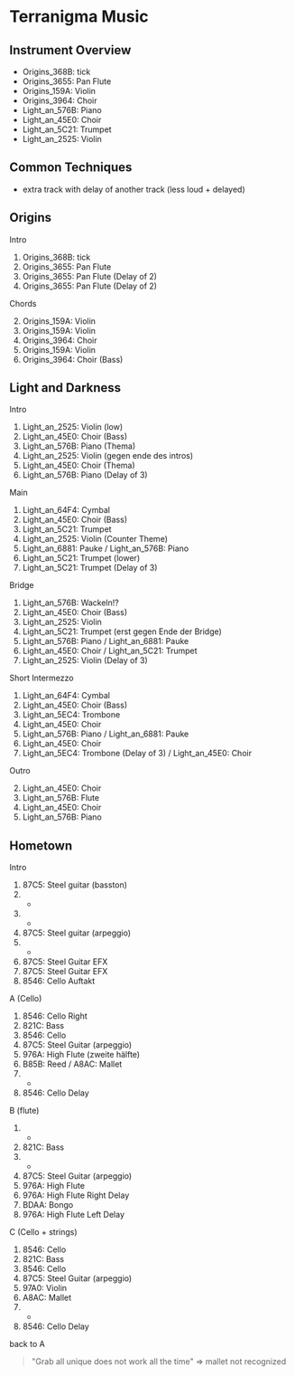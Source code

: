 # Terranigma Music

## Instrument Overview

- Origins_368B: tick
- Origins_3655: Pan Flute
- Origins_159A: Violin
- Origins_3964: Choir
- Light_an_576B: Piano
- Light_an_45E0: Choir 
- Light_an_5C21: Trumpet
- Light_an_2525: Violin

## Common Techniques

- extra track with delay of another track (less loud + delayed)


## Origins

Intro

1. Origins_368B: tick
2. Origins_3655: Pan Flute 
3. Origins_3655: Pan Flute (Delay of 2)
7. Origins_3655: Pan Flute (Delay of 2)

Chords

2. Origins_159A: Violin
3. Origins_159A: Violin
4. Origins_3964: Choir
5. Origins_159A: Violin
6. Origins_3964: Choir (Bass)

## Light and Darkness

Intro

1. Light_an_2525: Violin (low)
2. Light_an_45E0: Choir (Bass)
3. Light_an_576B: Piano (Thema)
4. Light_an_2525: Violin (gegen ende des intros)
6. Light_an_45E0: Choir (Thema)
7. Light_an_576B: Piano (Delay of 3)

Main

1. Light_an_64F4: Cymbal
2. Light_an_45E0: Choir  (Bass)
3. Light_an_5C21: Trumpet
4. Light_an_2525: Violin (Counter Theme)
5. Light_an_6881: Pauke / Light_an_576B: Piano
6. Light_an_5C21: Trumpet (lower)
7. Light_an_5C21: Trumpet (Delay of 3)

Bridge

1. Light_an_576B: Wackeln!?
2. Light_an_45E0: Choir  (Bass)
3. Light_an_2525: Violin
4. Light_an_5C21: Trumpet (erst gegen Ende der Bridge)
5. Light_an_576B: Piano / Light_an_6881: Pauke
6. Light_an_45E0: Choir / Light_an_5C21: Trumpet
7. Light_an_2525: Violin (Delay of 3)

Short Intermezzo

1. Light_an_64F4: Cymbal
2. Light_an_45E0: Choir (Bass)
3. Light_an_5EC4: Trombone
4. Light_an_45E0: Choir
5. Light_an_576B: Piano / Light_an_6881: Pauke
6. Light_an_45E0: Choir
7. Light_an_5EC4: Trombone (Delay of 3) / Light_an_45E0: Choir

Outro

2. Light_an_45E0: Choir
3. Light_an_576B: Flute
4. Light_an_45E0: Choir
5. Light_an_576B: Piano

## Hometown

Intro

1. 87C5: Steel guitar (basston)
2. -
3. -
4. 87C5: Steel guitar (arpeggio)
5. -
6. 87C5: Steel Guitar EFX
7. 87C5: Steel Guitar EFX
8. 8546: Cello Auftakt

A (Cello)

1. 8546: Cello Right
2. 821C: Bass
3. 8546: Cello
4. 87C5: Steel Guitar (arpeggio)
5. 976A: High Flute (zweite hälfte)
6. B85B: Reed / A8AC: Mallet
7. -
8. 8546: Cello Delay

B (flute)

1. -
2. 821C: Bass
3. -
4. 87C5: Steel Guitar (arpeggio)
5. 976A: High Flute
6. 976A: High Flute Right Delay
7. BDAA: Bongo
8. 976A: High Flute Left Delay

C (Cello + strings)

1. 8546: Cello
2. 821C: Bass
3. 8546: Cello
4. 87C5: Steel Guitar (arpeggio)
5. 97A0: Violin
6. A8AC: Mallet
7. -
8. 8546: Cello Delay

back to A

> "Grab all unique does not work all the time" => mallet not recognized